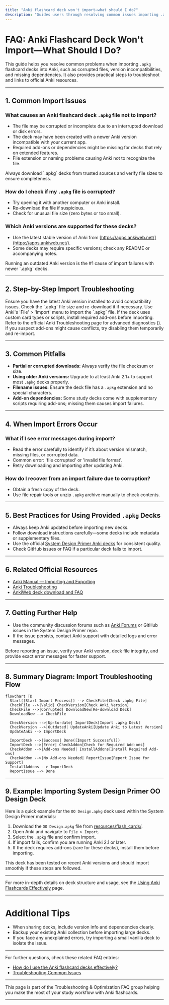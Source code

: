 ```yaml
---
title: "Anki flashcard deck won't import—what should I do?"
description: "Guides users through resolving common issues importing .apkg decks into Anki, including file corruption, version mismatches, and missing dependencies, with links to official Anki troubleshooting resources."
---
```


# FAQ: Anki Flashcard Deck Won't Import—What Should I Do?

This guide helps you resolve common problems when importing `.apkg` flashcard decks into Anki, such as corrupted files, version incompatibilities, and missing dependencies. It also provides practical steps to troubleshoot and links to official Anki resources.

---

## 1. Common Import Issues

### What causes an Anki flashcard deck `.apkg` file not to import?
- The file may be corrupted or incomplete due to an interrupted download or disk errors.
- The deck may have been created with a newer Anki version incompatible with your current app.
- Required add-ons or dependencies might be missing for decks that rely on extended features.
- File extension or naming problems causing Anki not to recognize the file.

<Tip>
Always download `.apkg` decks from trusted sources and verify file sizes to ensure completeness.
</Tip>

### How do I check if my `.apkg` file is corrupted?
- Try opening it with another computer or Anki install.
- Re-download the file if suspicious.
- Check for unusual file size (zero bytes or too small).

### Which Anki versions are supported for these decks?
- Use the latest stable version of Anki from [https://apps.ankiweb.net/](https://apps.ankiweb.net/).
- Some decks may require specific versions; check any README or accompanying notes.

<Note>
Running an outdated Anki version is the #1 cause of import failures with newer `.apkg` decks.
</Note>

---

## 2. Step-by-Step Import Troubleshooting

<Steps>
<Step title="Step 1: Update Anki">
Ensure you have the latest Anki version installed to avoid compatibility issues.
</Step>
<Step title="Step 2: Verify File Integrity">
Check the `.apkg` file size and re-download it if necessary.
</Step>
<Step title="Step 3: Import the Deck">
Use Anki's 'File' > 'Import' menu to import the `.apkg` file.
</Step>
<Step title="Step 4: Check for Add-on Requirements">
If the deck uses custom card types or scripts, install required add-ons before importing.
</Step>
<Step title="Step 5: Use Anki Troubleshooting Tools">
Refer to the official Anki Troubleshooting page for advanced diagnostics (<https://docs.ankiweb.net/troubleshooting.html>).
</Step>
</Steps>

<Tip>
If you suspect add-ons might cause conflicts, try disabling them temporarily and re-import.
</Tip>

---

## 3. Common Pitfalls

- **Partial or corrupted downloads:** Always verify the file checksum or size.
- **Using older Anki versions:** Upgrade to at least Anki 2.1+ to support most `.apkg` decks properly.
- **Filename issues:** Ensure the deck file has a `.apkg` extension and no special characters.
- **Add-on dependencies:** Some study decks come with supplementary scripts requiring add-ons; missing them causes import failures.

---

## 4. When Import Errors Occur

### What if I see error messages during import?
- Read the error carefully to identify if it’s about version mismatch, missing files, or corrupted data.
- Common error: 'file corrupted' or 'invalid file format'.
- Retry downloading and importing after updating Anki.

### How do I recover from an import failure due to corruption?
- Obtain a fresh copy of the deck.
- Use file repair tools or unzip `.apkg` archive manually to check contents.

---

## 5. Best Practices for Using Provided `.apkg` Decks

- Always keep Anki updated before importing new decks.
- Follow download instructions carefully—some decks include metadata or supplementary files.
- Use the official [System Design Primer Anki decks](resources/flash_cards/) for consistent quality.
- Check GitHub issues or FAQ if a particular deck fails to import.

---

## 6. Related Official Resources

- [Anki Manual — Importing and Exporting](https://docs.ankiweb.net/importing.html)
- [Anki Troubleshooting](https://docs.ankiweb.net/troubleshooting.html)
- [AnkiWeb deck download and FAQ](https://ankiweb.net/shared/info/)

---

## 7. Getting Further Help

- Use the community discussion forums such as [Anki Forums](https://forums.ankiweb.net) or GitHub issues in the System Design Primer repo.
- If the issue persists, contact Anki support with detailed logs and error messages.

<Check>
Before reporting an issue, verify your Anki version, deck file integrity, and provide exact error messages for faster support.
</Check>

---

## 8. Summary Diagram: Import Troubleshooting Flow

```mermaid
flowchart TD
  Start([Start Import Process]) --> CheckFile[Check .apkg File]
  CheckFile -->|Valid| CheckVersion[Check Anki Version]
  CheckFile -->|Corrupted| DownloadNew[Re-download Deck]
  DownloadNew --> CheckFile

  CheckVersion -->|Up-to-date| ImportDeck[Import .apkg Deck]
  CheckVersion -->|Outdated| UpdateAnki[Update Anki to Latest Version]
  UpdateAnki --> ImportDeck

  ImportDeck -->|Success| Done([Import Successful])
  ImportDeck -->|Error| CheckAddon[Check for Required Add-ons]
  CheckAddon -->|Add-ons Needed| InstallAddons[Install Required Add-ons]
  CheckAddon -->|No Add-ons Needed| ReportIssue[Report Issue for Support]
  InstallAddons --> ImportDeck
  ReportIssue --> Done
```

---

## 9. Example: Importing System Design Primer OO Design Deck

Here is a quick example for the `OO Design.apkg` deck used within the System Design Primer materials:

1. Download the `OO Design.apkg` file from [resources/flash_cards/](resources/flash_cards/OO%20Design.apkg).
2. Open Anki and navigate to `File > Import`.
3. Select the `.apkg` file and confirm import.
4. If import fails, confirm you are running Anki 2.1 or later.
5. If the deck requires add-ons (rare for these decks), install them before importing.

This deck has been tested on recent Anki versions and should import smoothly if these steps are followed.

---

For more in-depth details on deck structure and usage, see the [Using Anki Flashcards Effectively](guides/core-study-workflows/using-anki-flashcards-effectively) page.

---

# Additional Tips

- When sharing decks, include version info and dependencies clearly.
- Backup your existing Anki collection before importing large decks.
- If you face any unexplained errors, try importing a small vanilla deck to isolate the issue.

---

For further questions, check these related FAQ entries:

- [How do I use the Anki flashcard decks effectively?](faq/general-usage-faq/how-to-use-flashcards)
- [Troubleshooting Common Issues](getting-started/validation-support/troubleshooting-common-issues)

---

This page is part of the Troubleshooting & Optimization FAQ group helping you make the most of your study workflow with Anki flashcards.

---
